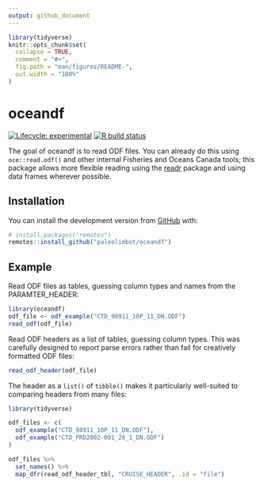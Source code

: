 ```yaml
---
output: github_document
---
```


<!-- README.md is generated from README.Rmd. Please edit that file -->

```r
library(tidyverse)
knitr::opts_chunk$set(
  collapse = TRUE,
  comment = "#>",
  fig.path = "man/figures/README-",
  out.width = "100%"
)
```

# oceandf

<!-- badges: start -->
[![Lifecycle: experimental](https://img.shields.io/badge/lifecycle-experimental-orange.svg)](https://www.tidyverse.org/lifecycle/#experimental)
[![R build status](https://github.com/paleolimbot/oceandf/workflows/R-CMD-check/badge.svg)](https://github.com/paleolimbot/oceandf/actions)
<!-- badges: end -->

The goal of oceandf is to read ODF files. You can already do this using `oce::read.odf()` and other internal Fisheries and Oceans Canada tools; this package allows more flexible reading using the [readr](https://readr.tidyverse.org) package and using data frames wherever possible.

## Installation

You can install the development version from [GitHub](https://github.com/) with:

``` r
# install.packages("remotes")
remotes::install_github("paleolimbot/oceandf")
```
## Example

Read ODF files as tables, guessing column types and names from the PARAMTER_HEADER:

```r
library(oceandf)
odf_file <- odf_example("CTD_98911_10P_11_DN.ODF")
read_odf(odf_file)
```

Read ODF headers as a list of tables, guessing column types. This was carefully designed to report parse errors rather than fail for creatively formatted ODF files:

```r
read_odf_header(odf_file)
```

The header as a `list()` of `tibble()` makes it particularly well-suited to comparing headers from many files:

```r
library(tidyverse)

odf_files <- c(
  odf_example("CTD_98911_10P_11_DN.ODF"),
  odf_example("CTD_PRD2002-001_26_1_DN.ODF")
)

odf_files %>%
  set_names() %>% 
  map_dfr(read_odf_header_tbl, "CRUISE_HEADER", .id = "file")
```
